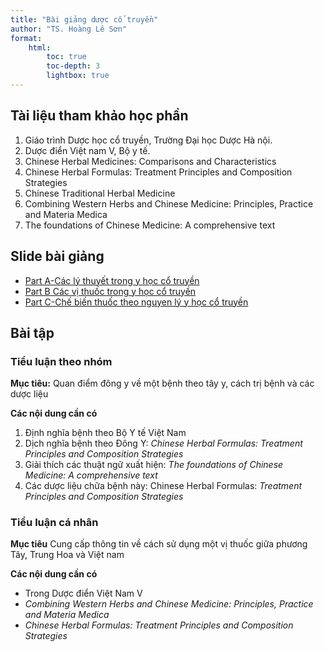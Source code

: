 ```yaml
---
title: "Bài giảng dược cổ truyền"
author: "TS. Hoàng Lê Sơn"
format: 
    html: 
        toc: true
        toc-depth: 3
        lightbox: true
---
```

## Tài liệu tham khảo học phần 

1.  Giáo trình Dược học cổ truyền, Trường Đại học Dược Hà nội.
2.  Dược điển Việt nam V, Bộ y tế.
3.  Chinese Herbal Medicines: Comparisons and Characteristics
4.  Chinese Herbal Formulas: Treatment Principles and Composition Strategies
5.  Chinese Traditional Herbal Medicine
6.  Combining Western Herbs and Chinese Medicine: Principles, Practice
    and Materia Medica
7.  The foundations of Chinese Medicine: A comprehensive text

## Slide bài giảng 

- [Part A-Các lý thuyết trong y học cổ truyền](../VTM/Part_A_Ly_Luan.qmd)
- [Part B Các vị thuốc trong y học cổ truyền](../VTM/Part_B_Dai%20cuong%20v%C3%A8%20thuoc%20YHCT.qmd)
- [Part C-Chế biến thuốc theo nguyen lý y học cổ truyền](../VTM/Part_C_Bai%20Che%20bien.qmd)

## Bài tập 

### Tiểu luận theo nhóm 

**Mục tiêu:** Quan điểm đông y về một bệnh theo tây y, cách trị bệnh và các dược liệu

**Các nội dung cần có**

1. Định nghĩa bệnh theo Bộ Y tế Việt Nam
2. Dịch nghĩa bệnh theo Đông Y: *Chinese Herbal Formulas: Treatment Principles and Composition Strategies*
3. Giải thích các thuật ngữ xuất hiện: *The foundations of Chinese Medicine: A comprehensive text*
4. Các dược liệu chữa bệnh này: Chinese Herbal Formulas: *Treatment Principles and Composition Strategies*


### Tiểu luận cá nhân 

**Mục tiêu** Cung cấp thông tin về cách sử dụng một vị thuốc giữa phương Tây, Trung Hoa và Việt nam

**Các nội dung cần có**

-   Trong Dược điển Việt Nam V
-   *Combining Western Herbs and Chinese Medicine: Principles, Practice and Materia Medica*
-   *Chinese Herbal Formulas: Treatment Principles and Composition Strategies*
